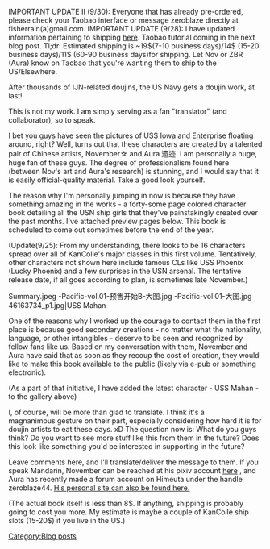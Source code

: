 IMPORTANT UPDATE II (9/30): Everyone that has already pre-ordered, please check your Taobao interface or message zeroblaze directly at fisherrain(a)gmail.com.
IMPORTANT UPDATE (9/28): I have updated information pertaining to shipping [http://www.himeuta.net/f17-artwork/1970-usn-fleet-collection-november-9734-auras-artwork-design.html#post276635 here]. Taobao tutorial coming in the next blog post. Tl;dr: Estimated shipping is ~19$(7-10 business days)/14$ (15-20 business days)/11$ (60-90 business days)for shipping. Let Nov or ZBR (Aura) know on Taobao that you're wanting them to ship to the US/Elsewhere.



After thousands of IJN-related doujins, the US Navy gets a doujin work, at last!

This is not my work. I am simply serving as a fan "translator" (and collaborator), so to speak. 

I bet you guys have seen the pictures of USS Iowa and Enterprise floating around, right? Well, turns out that these characters are created by a talented pair of Chinese artists, November☆ and Aura 遗迹. I am personally a huge, huge fan of these guys. The degree of professionalism found here (between Nov's art and Aura's research) is stunning, and I would say that it is easily official-quality material. Take a good look yourself. 

The reason why I'm personally jumping in now is because they have something amazing in the works - a forty-some page colored character book detailing all the USN ship girls that they've painstakingly created over the past months. I've attached preview pages below. This book is scheduled to come out sometimes before the end of the year.

(Update(9/25): From my understanding, there looks to be 16 characters spread over all of KanColle's major classes in this first volume. Tentatively, other characters not shown here include famous CLs like USS Phoenix (Lucky Phoenix) and a few surprises in the USN arsenal. The tentative release date, if all goes according to plan, is sometimes late November.)

<gallery>
Summary.jpeg
-Pacific-vol.01-预售开始B-大图.jpg
-Pacific-vol.01-大图.jpg
46163734_p1.jpg|USS Mahan
</gallery>

One of the reasons why I worked up the courage to contact them in the first place is because good secondary creations - no matter what the nationality, language, or other intangibles - deserve to be seen and recognized by fellow fans like us. Based on my conversation with them, November and Aura have said that as soon as they recoup the cost of creation, they would like to make this book available to the public (likely via e-pub or something electronic). 

(As a part of that initiative, I have added the latest character - USS Mahan - to the gallery above)

I, of course, will be more than glad to translate. I think it's a magnanimous gesture on their part, especially considering how hard it is for doujin artists to eat these days. xD The question now is: What do you guys think? Do you want to see more stuff like this from them in the future? Does this look like something you'd be interested in supporting in the future? 

Leave comments here, and I'll translate/deliver the message to them. If you speak Mandarin, November can be reached at his pixiv account [http://www.pixiv.net/member.php?id=1979063 here] , and Aura has recently made a forum account on Himeuta under the handle zeroblaze44. [http://hon-haka.org/ His personal site can also be found here.]

(The actual book itself is less than 8$. If anything, shipping is probably going to cost you more. My estimate is maybe a couple of KanColle ship slots (15-20$) if you live in the US.)
[[Category:Blog posts]]
